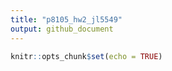 ```yaml
---
title: "p8105_hw2_jl5549"
output: github_document
---
```


```r
knitr::opts_chunk$set(echo = TRUE)
```

